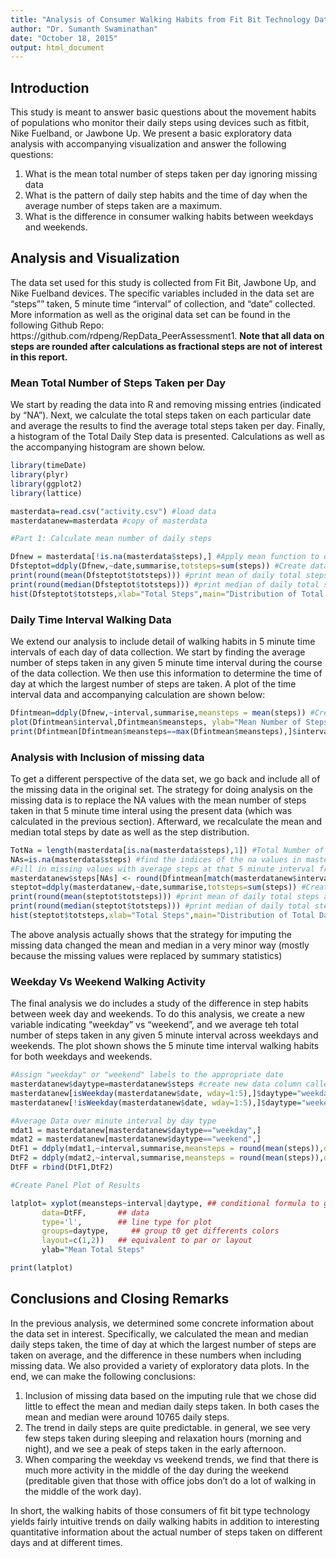 ```yaml
---
title: "Analysis of Consumer Walking Habits from Fit Bit Technology Data Set"
author: "Dr. Sumanth Swaminathan"
date: "October 18, 2015"
output: html_document
---
```

  
## Introduction
  
  This study is meant to answer basic questions about the movement habits of populations who monitor their daily steps using devices such as fitbit, Nike Fuelband, or Jawbone Up.  We present a basic exploratory data analysis with accompanying visualization and answer the following questions:
  
  1) What is the mean total number of steps taken per day ignoring missing data
  2) What is the pattern of daily step habits and the time of day when the average number of steps taken are a maximum. 
  3) What is the difference in consumer walking habits between weekdays and weekends. 

## Analysis and Visualization 

The data set used for this study is collected from Fit Bit, Jawbone Up, and Nike Fuelband devices.  The specific variables included in the data set are "steps"" taken, 5 minute time "interval" of collection, and "date" collected.  More information as well as the original data set can be found in the following Github Repo: https://github.com/rdpeng/RepData_PeerAssessment1.  **Note that all data on steps are rounded after calculations as fractional steps are not of interest in this report.**

### Mean Total Number of Steps Taken per Day

We start by reading the data into R and removing missing entries (indicated by "NA").  Next, we calculate the total steps taken on each particular date and average the results to find the average total steps taken per day.  Finally, a histogram of the Total Daily Step data is presented.  Calculations as well as the accompanying histogram are shown below.

```r

library(timeDate)
library(plyr)
library(ggplot2)
library(lattice)

masterdata=read.csv("activity.csv") #load data
masterdatanew=masterdata #copy of masterdata

#Part 1: Calculate mean number of daily steps

Dfnew = masterdata[!is.na(masterdata$steps),] #Apply mean function to data set by unique day
Dfsteptot=ddply(Dfnew,~date,summarise,totsteps=sum(steps)) #Create data table with total steps taken on each day
print(round(mean(Dfsteptot$totsteps))) #print mean of daily total steps as integer
print(round(median(Dfsteptot$totsteps))) #print median of daily total steps as integer
hist(Dfsteptot$totsteps,xlab="Total Steps",main="Distribution of Total Daily Steps") #Create histogram of Total Step Frequency
```

### Daily Time Interval Walking Data

We extend our analysis to include detail of walking habits in 5 minute time intervals of each day of data collection.  We start by finding the average number of steps taken in any given 5 minute time interval during the course of the data collection.  We then use this information to determine the time of day at which the largest number of steps are taken.  A plot of the time interval data and accompanying calculation are shown below:

```r
Dfintmean=ddply(Dfnew,~interval,summarise,meansteps = mean(steps)) #Create data table with total steps taken in a given time interval
plot(Dfintmean$interval,Dfintmean$meansteps, ylab="Mean Number of Steps", xlab="Minute Interval", type='l') #Plot of Mean Number of Steps vs 5 Minute interval
print(Dfintmean[Dfintmean$meansteps==max(Dfintmean$meansteps),]$interval) #Report the time interval that contained the largest mean number of steps
```

### Analysis with Inclusion of missing data

To get a different perspective of the data set, we go back and include all of the missing data in the original set.  The strategy for doing analysis on the missing data is to replace the NA values with the mean number of steps taken in that 5 minute time interal using the present data (which was calculated in the previous section).  Afterward, we recalculate the mean and median total steps by date as well as the step distribution.  

```r
TotNa = length(masterdata[is.na(masterdata$steps),1]) #Total Number of NAs in dataset
NAs=is.na(masterdata$steps) #find the indices of the na values in masterdata
#Fill in missing values with average steps at that 5 minute interval from other data
masterdatanew$steps[NAs] <- round(Dfintmean[match(masterdatanew$interval[NAs], Dfintmean$interval),]$meansteps)
steptot=ddply(masterdatanew,~date,summarise,totsteps=sum(steps)) #Create data table with total steps taken on each day
print(round(mean(steptot$totsteps))) #print mean of daily total steps as integer
print(round(median(steptot$totsteps))) #print median of daily total steps as integer
hist(steptot$totsteps,xlab="Total Steps",main="Distribution of Total Daily Steps") #Create histogram of Total Step Frequency
```
The above analysis actually shows that the strategy for imputing the missing data changed the mean and median in a very minor way (mostly because the missing values were replaced by summary statistics)

### Weekday Vs Weekend Walking Activity

The final analysis we do includes a study of the difference in step habits between week day and weekends.  To do this analysis, we create a new variable indicating "weekday" vs "weekend", and we average teh total number of steps taken in any given 5 minute interval across weekdays and weekends.  The plot shown shows the 5 minute time interval walking habits for both weekdays and weekends.  

```r
#Assign "weekday" or "weekend" labels to the appropriate date
masterdatanew$daytype=masterdatanew$steps #create new data column called day type with some values
masterdatanew[isWeekday(masterdatanew$date, wday=1:5),]$daytype="weekday" #fill in "weekday" for weekday dates
masterdatanew[!isWeekday(masterdatanew$date, wday=1:5),]$daytype="weekend" #fill in "weekend" for weekend dates

#Average Data over minute interval by day type
mdat1 = masterdatanew[masterdatanew$daytype=="weekday",]
mdat2 = masterdatanew[masterdatanew$daytype=="weekend",]
DtF1 = ddply(mdat1,~interval,summarise,meansteps = round(mean(steps)),daytype="weekday") 
DtF2 = ddply(mdat2,~interval,summarise,meansteps = round(mean(steps)),daytype="weekend") 
DtFF = rbind(DtF1,DtF2)

#Create Panel Plot of Results

latplot= xyplot(meansteps~interval|daytype, ## conditional formula to get 2 panels
       data=DtFF,       ## data
       type='l',        ## line type for plot
       groups=daytype,     ## group t0 get differents colors
       layout=c(1,2))   ## equivalent to par or layout
       ylab="Mean Total Steps"

print(latplot)
```

## Conclusions and Closing Remarks

In the previous analysis, we determined some concrete information about the data set in interest.  Specifically, we calculated the mean and median daily steps taken, the time of day at which the largest number of steps are taken on average, and the difference in these numbers when including missing data.  We also provided a variety of exploratory data plots.  In the end, we can make the following conclusions:

1) Inclusion of missing data based on the imputing rule that we chose did little to effect the mean and median daily steps taken.  In both cases the mean and median were around 10765 daily steps.  
2) The trend in daily steps are quite predictable.  in general, we see very few steps taken during sleeping and relaxation hours (morning and night), and we see a peak of steps taken in the early afternoon.  
3) When comparing the weekday vs weekend trends, we find that there is much more activity in the middle of the day during the weekend (preditable given that those with office jobs don't do a lot of walking in the middle of the work day).


In short, the walking habits of those consumers of fit bit type technology yields fairly intuitive trends on daily walking habits in addition to interesting quantitative information about the actual number of steps taken on different days and at different times.  